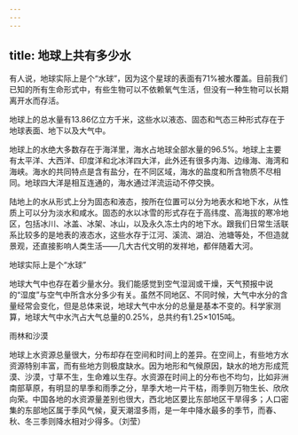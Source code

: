 ```yaml
---
---
---
```

title: 地球上共有多少水
---




有人说，地球实际上是个“水球”，因为这个星球的表面有71%被水覆盖。目前我们已知的所有生命形式中，有些生物可以不依赖氧气生活，但没有一种生物可以长期离开水而存活。

地球上的总水量有13.86亿立方千米，这些水以液态、固态和气态三种形式存在于地球表面、地下以及大气中。

地球上的水绝大多数存在于海洋里，海水占地球全部水量的96.5%。地球上主要有太平洋、大西洋、印度洋和北冰洋四大洋，此外还有很多内海、边缘海、海湾和海峡。海水的共同特点是含有盐分，在不同区域，海水的盐度和所含物质不尽相同。地球四大洋是相互连通的，海水通过洋流运动不停交换。

陆地上的水从形式上分为固态和液态，按所在位置可以分为地表水和地下水，从性质上可以分为淡水和咸水。固态的水以冰雪的形式存在于高纬度、高海拔的寒冷地区，包括冰川、冰盖、冰架、冰山，以及永久冻土内的地下水。跟我们日常生活联系比较多的是地表的液态水，这些水存于江河、溪流、湖泊、池塘等处，不但造就景观，还直接影响人类生活——几大古代文明的发祥地，都伴随着大河。

地球实际上是个“水球”



地球大气中也存在着少量水分。我们能感觉到空气湿润或干燥，天气预报中说的“湿度”与空气中所含水分多少有关。虽然不同地区、不同时候，大气中水分的含量经常会变化，但是总体来说，地球大气中水分的总量是基本不变的。科学家测算，地球大气中水汽占大气总量的0.25%，总共约有1.25×1015吨。

雨林和沙漠



地球上水资源总量很大，分布却存在空间和时间上的差异。在空间上，有些地方水资源特别丰富，而有些地方则极度缺水。因为地形和气候原因，缺水的地方形成荒漠、沙漠，寸草不生，生命难以生存。水资源在时间上的分布也不均匀，比如非洲南部草原，有明显的旱季和雨季之分，旱季大地一片干枯，雨季则万物生长、欣欣向荣。中国各地的水资源量差别也很大，西北地区要比东部地区干旱得多；人口密集的东部地区属于季风气候，夏天潮湿多雨，是一年中降水最多的季节，而春、秋、冬三季则降水相对少得多。（刘莹）